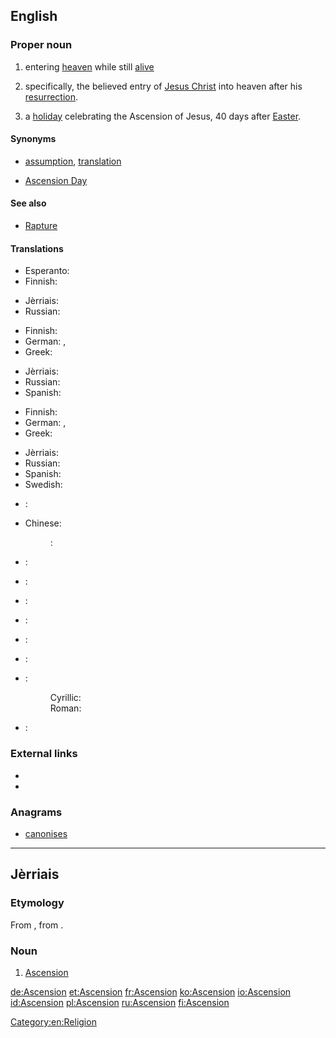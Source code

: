 {{also|ascension|ascensión|Ascensión}}
==English==

===Proper noun===
{{en-proper noun}}

# {{context|religion|lang=en}} entering [[heaven]] while still [[alive]]
# {{context|Christianity|lang=en}} specifically, the believed entry of [[Jesus Christ]] into heaven after his [[resurrection]].
# {{context|Christianity|lang=en}} a [[holiday]] celebrating the Ascension of Jesus, 40 days after [[Easter]].

====Synonyms====
* {{sense|entering heaven}} [[assumption]], [[translation]]
* {{sense|holiday}} [[Ascension Day]]

====See also====
* [[Rapture]]

====Translations====
{{trans-top|entering heaven alive}}
* Esperanto: {{t-|eo|ĉieliro}}
* Finnish: {{t-|fi|taivaaseenastuminen}}
{{trans-mid}}
* Jèrriais: {{tø|roa-jer|Ascension|f}}
* Russian: {{t+|ru|вознесе́ние|n|sc=Cyrl|tr=voznesénije}}
{{trans-bottom}}

{{trans-top|Jesus' rise to heaven}}
* Finnish: {{t-|fi|taivaaseenastuminen}}
* German: {{t+|de|Himmelfahrt|f}}, {{t+|de|Christi Himmelfahrt}}
* Greek: {{t-|el|Ανάληψη|f|tr=Análipsi|sc=Grek}}
{{trans-mid}}
* Jèrriais: {{tø|roa-jer|Ascension|f}}
* Russian: {{t+|ru|вознесе́ние|n|sc=Cyrl|tr=voznesénije}}
* Spanish: {{t-|es|Ascensión|f}}
{{trans-bottom}}

{{trans-top|holiday celebrating Ascension of Jesus}}
* Finnish: {{t+|fi|helatorstai}}
* German: {{t+|de|Himmelfahrt|f}}, {{t+|de|Christi Himmelfahrt}}
* Greek: {{t-|el|Ανάληψη|f|tr=Análipsi|sc=Grek}}
{{trans-mid}}
* Jèrriais: {{tø|roa-jer|Ascension|f}}
* Russian: {{t-|ru|Вознесе́ние|n|sc=Cyrl|tr=Voznesénije}}
* Spanish: {{t-|es|Ascensión|f}}
* Swedish: {{t-|sv|Kristi himmelsfärdsdag}}
{{trans-bottom}}

{{checktrans-top}}
* {{ttbc|bg}}: {{t-|bg|Възнесение|tr=Văznesenie|sc=Cyrl}}
* Chinese:
*: {{ttbc|cmn}}: {{t|cmn|升天|tr=shēngtiān|sc=Hani}}
* {{ttbc|da}}: {{t-|da|himmelfart|c}}
* {{ttbc|fr}}: {{t+|fr|Ascension|f}}
* {{ttbc|hu}}: {{t+|hu|mennybemenetel}}
* {{ttbc|it}}: {{t+|it|Ascensione|f}}
{{trans-mid}}
* {{ttbc|ja}}: {{t-|ja|昇天|f|tr={{l|ja|しょうてん|sc=Jpan}}, [[shōten]]|sc=Jpan}}
* {{ttbc|mt}}: {{t-|mt|Lapsi}}
* {{ttbc|sh}}:
*: Cyrillic: {{t-|sh|Вазнесењ|n|sc=Cyrl}}
*: Roman: {{t-|sh|Vaznesenj|n}}
* {{ttbc|vi}}: {{t-|vi|Thăng thiên}}
{{trans-bottom}}

===External links===
* {{pedialite|Ascension of Jesus}}
* {{pedialite|Entering heaven alive}}

===Anagrams===
* [[canonises#English|canonises]]

[[Category:en:Religion]]

----

==Jèrriais==

===Etymology===
From {{term|ascension|lang=roa-jer}}, from {{etyl|la|roa-jer}} {{term|ascensio|ascēnsiō, ascēnsiōnem|lang=la}}.

===Noun===
{{roa-jer-proper noun|f}}

# {{context|religion|Christianity|lang=roa-jer}} [[#English|Ascension]]

[[de:Ascension]]
[[et:Ascension]]
[[fr:Ascension]]
[[ko:Ascension]]
[[io:Ascension]]
[[id:Ascension]]
[[pl:Ascension]]
[[ru:Ascension]]
[[fi:Ascension]]